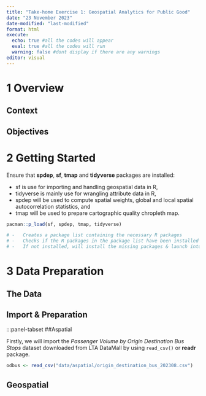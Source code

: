 ```yaml
---
title: "Take-home Exercise 1: Geospatial Analytics for Public Good"
date: "23 November 2023"
date-modified: "last-modified"
format: html
execute:
  echo: true #all the codes will appear
  eval: true #all the codes will run
  warning: false #dont display if there are any warnings
editor: visual
---
```


# 1 Overview

## Context

## Objectives

# 2 Getting Started

Ensure that **spdep**, **sf**, **tmap** and **tidyverse** packages are installed:

-   sf is use for importing and handling geospatial data in R,
-   tidyverse is mainly use for wrangling attribute data in R,
-   spdep will be used to compute spatial weights, global and local spatial autocorrelation statistics, and
-   tmap will be used to prepare cartographic quality chropleth map.

```r
pacman::p_load(sf, spdep, tmap, tidyverse)

# -   Creates a package list containing the necessary R packages
# -   Checks if the R packages in the package list have been installed
# -   If not installed, will install the missing packages & launch into R environment.
```

# 3 **Data Preparation**

## The Data

## Import & Preparation

:::panel-tabset
##Aspatial

Firstly, we will import the *Passenger Volume by Origin Destination Bus Stops* dataset downloaded from LTA DataMall by using `read_csv()` or **readr** package.

```r
odbus <- read_csv("data/aspatial/origin_destination_bus_202308.csv")
```
## Geospatial


